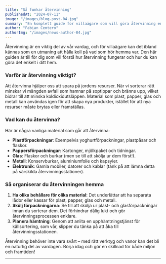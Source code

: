 ```yaml
---
title: "Så funkar återvinning"
publishedAt: "2024-07-11"
image: "/images/blog-post-04.jpg"
summary: "En komplett guide för villaägare som vill göra återvinning enkelt och effektivt."
author: "Fabian Centero"
authorImg: "/images/news-author-04.jpg"
---
```


Återvinning är en viktig del av vår vardag, och för villaägare kan det ibland kännas som en utmaning att hålla koll på vad som hör hemma var. Den här guiden är till för dig som vill förstå hur återvinning fungerar och hur du kan göra det enkelt i ditt hem.

### Varför är återvinning viktigt?

Att återvinna hjälper oss att spara på jordens resurser. När vi sorterar rätt minskar vi mängden avfall som hamnar på soptippar och bränns upp, vilket bidrar till att minska koldioxidutsläppen. Material som plast, papper, glas och metall kan användas igen för att skapa nya produkter, istället för att nya resurser måste brytas eller framställas.

### Vad kan du återvinna?

Här är några vanliga material som går att återvinna:

- **Plastförpackningar**: Exempelvis yoghurtförpackningar, plastpåsar och flaskor.
- **Pappersförpackningar**: Kartonger, mjölkpaket och tidningar.
- **Glas**: Flaskor och burkar (men se till att skölja ur dem först!).
- **Metall**: Konservburkar, aluminiumfolie och kapsyler.
- **Elektronik**: Gamla mobiler, datorer och kablar (tänk på att lämna detta på särskilda återvinningsstationer).

### Så organiserar du återvinningen hemma

1. **Ha olika behållare för olika material**: Det underlättar att ha separata lådor eller kassar för plast, papper, glas och metall.
2. **Skölj förpackningarna**: Se till att skölja ur plast- och glasförpackningar innan du sorterar dem. Det förhindrar dålig lukt och gör återvinningsprocessen enklare.
3. **Planera hämtning**: Genom att anlita en upphämtningstjänst för källsortering, som vår, slipper du tänka på att åka till återvinningsstationen.

Återvinning behöver inte vara svårt – med rätt verktyg och vanor kan det bli en naturlig del av vardagen. Börja idag och gör en skillnad för både miljön och framtiden!

---
